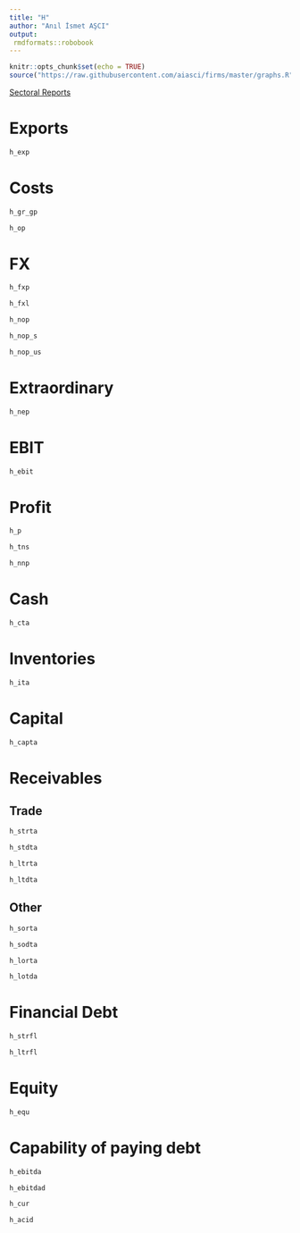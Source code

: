 ```yaml
---
title: "H"
author: "Anıl İsmet AŞCI"
output:
 rmdformats::robobook
---
```


```r
knitr::opts_chunk$set(echo = TRUE)
source("https://raw.githubusercontent.com/aiasci/firms/master/graphs.R")
```

<div><a href="https://aiasci.github.io/firms/sectoral.html" target="_blank">Sectoral Reports </a> </div>

# Exports

```r
h_exp
```


# Costs

```r
h_gr_gp
```

```r
h_op
```


# FX

```r
h_fxp
```


```r
h_fxl
```


```r
h_nop
```

```r
h_nop_s
```

```r
h_nop_us
```


# Extraordinary

```r
h_nep
```


# EBIT

```r
h_ebit
```

# Profit

```r
h_p
```

```r
h_tns
```

```r
h_nnp
```


# Cash

```r
h_cta
```

# Inventories

```r
h_ita
```

# Capital

```r
h_capta
```

# Receivables

## Trade

```r
h_strta
```

```r
h_stdta
```

```r
h_ltrta
```

```r
h_ltdta
```

## Other


```r
h_sorta
```

```r
h_sodta
```

```r
h_lorta
```

```r
h_lotda
```

# Financial Debt


```r
h_strfl
```

```r
h_ltrfl
```

# Equity


```r
h_equ
```

# Capability of paying debt


```r
h_ebitda
```

```r
h_ebitdad
```

```r
h_cur
```

```r
h_acid
```

